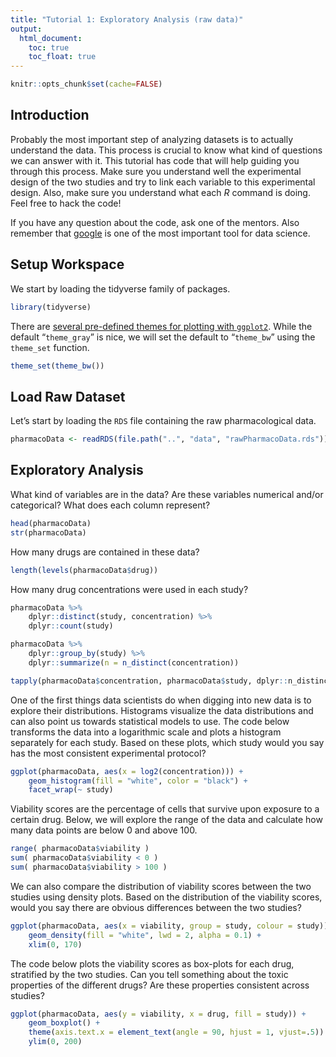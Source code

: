 ```yaml
---
title: "Tutorial 1: Exploratory Analysis (raw data)"
output:
  html_document:
    toc: true
    toc_float: true
---
```


```r
knitr::opts_chunk$set(cache=FALSE)
```

## Introduction

Probably the most important step of analyzing datasets is to actually understand 
the data. This process is crucial to know what kind of questions we can 
answer with it. This tutorial has code that will help guiding 
you through this process. Make sure you understand well the experimental design of the
two studies and try to link each variable to this experimental design. Also, make sure you 
understand what each *R* command is doing. Feel free to hack the code!

If you have any question about the code, ask one of the mentors.
Also remember that [google](https://www.google.com) is one of the most important tool for 
data science. 

## Setup Workspace

We start by loading the tidyverse family of packages.

```r
library(tidyverse)
```

There are [several pre-defined themes for plotting with `ggplot2`](https://ggplot2.tidyverse.org/reference/ggtheme.html). 
While the default "`theme_gray`" is nice, we will set the default to "`theme_bw`" using the `theme_set` function.

```r
theme_set(theme_bw())
```

## Load Raw Dataset

Let's start by loading the `RDS` file containing the raw pharmacological data.

```r
pharmacoData <- readRDS(file.path("..", "data", "rawPharmacoData.rds"))
```

## Exploratory Analysis

What kind of variables are in the data? Are these variables numerical and/or categorical? What does each column represent?

```r
head(pharmacoData)
str(pharmacoData)
```

How many drugs are contained in these data?

```r
length(levels(pharmacoData$drug))
```

How many drug concentrations were used in each study?

```r
pharmacoData %>%
    dplyr::distinct(study, concentration) %>%
    dplyr::count(study)

pharmacoData %>%
    dplyr::group_by(study) %>%
    dplyr::summarize(n = n_distinct(concentration))

tapply(pharmacoData$concentration, pharmacoData$study, dplyr::n_distinct)
```

One of the first things data scientists do when
digging into new data is to explore their distributions. 
Histograms visualize the data distributions and can also point us towards statistical 
models to use. The code below 
transforms the data into a logarithmic scale and plots a histogram separately for each study. Based on these plots, which study would you say 
has the most consistent experimental protocol?

```r
ggplot(pharmacoData, aes(x = log2(concentration))) +
    geom_histogram(fill = "white", color = "black") +
    facet_wrap(~ study)
```

Viability scores are the percentage
of cells that survive upon exposure to a certain drug.
Below, we will explore the range of the data and calculate how
many data points are below 0 and above 100.

```r
range( pharmacoData$viability )
sum( pharmacoData$viability < 0 )
sum( pharmacoData$viability > 100 )
```
We can also compare the distribution of viability scores between 
the two studies using density plots. Based on the distribution of 
the viability scores, would you say there are obvious differences 
between the two studies?

```r
ggplot(pharmacoData, aes(x = viability, group = study, colour = study)) +
    geom_density(fill = "white", lwd = 2, alpha = 0.1) +
    xlim(0, 170)
```

The code below plots the viability scores as box-plots for each drug, stratified by the two studies. Can you tell something about the toxic properties of the different 
drugs? Are these properties consistent across studies?

```r
ggplot(pharmacoData, aes(y = viability, x = drug, fill = study)) +
    geom_boxplot() +
    theme(axis.text.x = element_text(angle = 90, hjust = 1, vjust=.5)) +
    ylim(0, 200)
```
